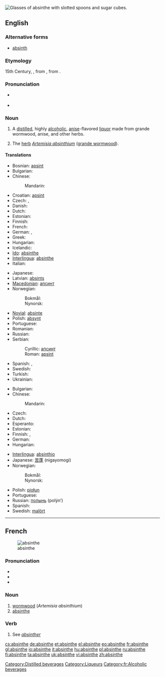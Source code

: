 {{wikipedia}}
[[Image:Two-absinthe-glasses.jpg|thumb|right|Glasses of absinthe with slotted spoons and sugar cubes.]]
{{also|Absinthe}}
==English==

===Alternative forms===
* [[absinth]]

===Etymology===
15th Century, {{etyl|fr}} {{term|absinthe|lang=fr}}, from {{etyl|la}} {{term|absinthium|lang=la}}, from {{etyl|grc}} {{term|αψίνθιον|tr=apsinthion||wormwood|sc=polytonic|lang=grc}}.

===Pronunciation===
* {{a|UK}} {{IPA|/ˈæb.sɪnθ/}} {{SAMPA|/"{b.sInT/}}
* {{a|US}} {{audio|en-us-absinthe.ogg|absinthe}}

===Noun===
{{en-noun}}

# A [[distill]]ed, highly [[alcoholic]], [[anise]]-flavored [[liquor]] made from grande wormwood, anise, and other herbs.
# {{obsolete}} The [[herb]] ''[[absinthium|Artemisia absinthium]]'' ([[grande wormwood]]).

====Translations====
{{trans-top|liquor}}
* Bosnian: [[apsint]] {{m}}
* Bulgarian: {{t-|bg|абсент}}
* Chinese:
*: Mandarin: {{t-|cmn|苦艾酒|tr=kǔ'àijiǔ|sc=Hani}}
* Croatian: [[apsint]] {{m}}
* Czech: {{t-|cs|absinth|m}}, {{t-|cs|absint|m}}
* Danish: {{t-|da|absint}}
* Dutch: {{t+|nl|absint}}
* Estonian: {{t+|et|absint}}
* Finnish: {{t+|fi|absintti}}
* French: {{t+|fr|absinthe|m}}
* German: {{t+|de|Absinth|m}},  {{t|de|Wermutbranntwein|n}}
* Greek: {{t+|el|αψέντι|n|tr=apsénti}}
* Hungarian: {{t+|hu|abszint}}
* Icelandic: {{t|is|malurtarbrennivín|n}}
* [[Ido]]: [[#Ido|absinthe]]
* [[Interlingua]]: [[#Interlingua|absinthe]]
* Italian: {{t+|it|assenzio}}
{{trans-mid}}
* Japanese: {{t|ja| アブサン|tr=abusan}}
* Latvian: [[absints]]
* [[Macedonian]]: [[апсинт]] {{m}}
* Norwegian:
*: Bokmål: {{t+|no|absint|m}}
*: Nynorsk: {{t-|nn|absint|m|xs=Norwegian Nynorsk}}
* [[Novial]]: [[absinte]]
* Polish: [[absynt]] {{m}}
* Portuguese: {{t+|pt|absinto|m}}
* Romanian: {{t+|ro|absint}}
* Russian: {{t+|ru|абсент|m|tr=absént}}
* Serbian:
*: Cyrillic: [[апсинт]] {{m}}
*: Roman: [[apsint]] {{m}}
* Spanish: {{t+|es|ajenjo|m}},  {{t+|es|absintio|m}}
* Swedish: {{t+|sv|absint|c}}
* Turkish: {{t-|tr|absint}}
* Ukrainian: {{t+|uk|абсент|m|xs=Ukrainian}}
{{trans-bottom}}

{{trans-top|''Artemisia absinthium''}}
* Bulgarian: {{t|bg|пелин}}
* Chinese:
*: Mandarin: {{t|cmn|苦艾|tr=kǔ'ài|sc=Hani}}
* Czech: {{t+|cs|pelyněk|m}}
* Dutch: {{t+|nl|alsem|m}}
* Esperanto: {{t+|eo|absinto|xs=Esperanto}}
* Estonian: {{t|et|koirohi}}
* Finnish: {{t+|fi|koiruoho}}, {{t+|fi|mali}}
* German: {{t+|de|Wermut|m}}
* Hungarian: {{t-|hu|fehér üröm}}
{{trans-mid}}
* [[Interlingua]]: [[absinthio]]
* Japanese: [[苦蓬]] (nigayomogi)
* Norwegian:
*: Bokmål: {{t|no|malurt|m}}
*: Nynorsk: {{t|nn|malurt|m|xs=Norwegian Nynorsk}}
* Polish: [[piołun]] {{m}}
* Portuguese: {{t+|pt|absinto|m}}
* Russian: [[полынь]] (polýn’) {{f}}
* Spanish: {{t+|es|ajenjo|m}}
* Swedish: [[malört]] {{c}}
{{trans-bottom}}

[[Category:Distilled beverages]]
[[Category:Liqueurs]]

----

==French==
{{wikipedia|lang=fr}}
[[Image:Koeh-164.jpg|thumb|absinthe]]

===Pronunciation===
* {{IPA|/ap.sɛ̃t/|lang=fr}}
* {{audio|Fr-absinthe.ogg|Audio}}
* {{audio|Fr-Paris--absinthe.ogg|Audio (Paris)}}

===Noun===
{{fr-noun|f}}

# [[wormwood]] (''Artemisia absinthium'')
# [[#English|absinthe]]

===Verb===
{{fr-verb form}}

# See ''[[absinther]]''

[[Category:fr:Alcoholic beverages]]

[[cs:absinthe]]
[[de:absinthe]]
[[et:absinthe]]
[[el:absinthe]]
[[eo:absinthe]]
[[fr:absinthe]]
[[gl:absinthe]]
[[io:absinthe]]
[[it:absinthe]]
[[hu:absinthe]]
[[pl:absinthe]]
[[ru:absinthe]]
[[fi:absinthe]]
[[ta:absinthe]]
[[uk:absinthe]]
[[vi:absinthe]]
[[zh:absinthe]]